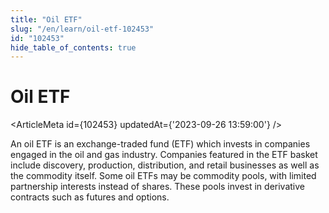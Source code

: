 ```yaml
---
title: "Oil ETF"
slug: "/en/learn/oil-etf-102453"
id: "102453"
hide_table_of_contents: true
---
```



# Oil ETF

<ArticleMeta id={102453} updatedAt={'2023-09-26 13:59:00'} />
<div className='border-solid border-b border-t-0 my-4 border-[var(--ifm-color-gray-300)]' />

An oil ETF is an exchange-traded fund (ETF) which invests in companies engaged in the oil and gas industry. Companies featured in the ETF basket include discovery, production, distribution, and retail businesses as well as the commodity itself. Some oil ETFs may be commodity pools, with limited partnership interests instead of shares. These pools invest in derivative contracts such as futures and options.
